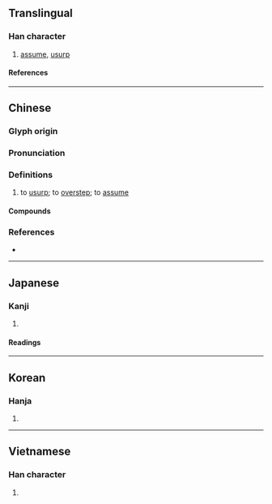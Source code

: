 {{also|僣}}
{{character info}}
==Translingual==

===Han character===
{{Han char|rn=9|rad=人|as=12|sn=14|four=25261|canj=OMUA|ids=⿰亻朁}}

# [[assume]], [[usurp]]

====References====
{{Han ref|kx=0117.260|dkj=01128|dj=0249.100|hdz=10218.050|uh=50ED}}

----

==Chinese==
{{zh-forms|alt=僣}}

===Glyph origin===
{{Han etym}}

===Pronunciation===
{{zh-pron
|m=jiàn
|c=zim3,cim3,cim5
|mc=y
|oc=y
|cat=v
}}

===Definitions===
{{zh-hanzi}}

# to [[usurp]]; to [[overstep]]; to [[assume]]

====Compounds====
{{zh-der|僭竊|僭號|僭上偪下|僭坐|僭稱|僭盜|僭妄|僭越|鳩僭鵲巢}}

===References===
* {{R:yue:mfccd}}

----

==Japanese==

===Kanji===
{{ja-kanji|grade=|rs=人12}}

# {{rfdef|ja|sort=人12}}

====Readings====
{{ja-readings
|on=せん, しん
|kun=おごる
}}

----

==Korean==

===Hanja===
{{ko-hanja|hangeul=[[참]]|rv=cham|mr=ch'am}}

# {{rfdef|ko|sort=人12}}

----

==Vietnamese==

===Han character===
{{vi-readings|reading=[[tiếm]]|rs=人12}}

# {{rfdef|vi|sort=人12}}